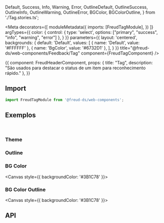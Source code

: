   Default,
  Success,
  Info,
  Warning,
  Error, OutlineDefault, OutlineSuccess, OutlineInfo, OutlineWarning, OutlineError, BGColor, BGColorOutline,
} from './Tag.stories.ts';

<Meta
  decorators={[
    moduleMetadata({
      imports: [FreudTagModule],
    })
  ]}
  argTypes={{
    color: {
      control: {
        type: 'select',
        options: ["primary", "success", "info", "warning", "error"]
      },
    }
  }}
  parameters={{
    layout: 'centered',
    backgrounds: {
      default: 'Default',
      values: [
        { name: 'Default', value: '#FFFFFF' },
        { name: 'BgColor', value: '#6732D1' },
      ],
    }
  }}
  title="@freud-ds/web-components/Feedback/Tag"
  component={FreudTagComponent}
/>

<Story name="Storyname-hidden">
  {{
    component: FreudHeaderComponent,
    props: {
      title: "Tag",
      description: "São usados ​​para destacar o status de um item para reconhecimento rápido."
    },
  }}
</Story>

## <a id="importing"></a>Import

```ts
import FreudTagModule from '@freud-ds/web-components';
```

## <a id="exemplos"></a>Exemplos
<br />

### Theme
<Canvas>
  <Story story={Default}/>
  <Story story={Success}/>
  <Story story={Info}/>
  <Story story={Warning}/>
  <Story story={Error}/>
</Canvas>

### Outline
<Canvas>
  <Story story={OutlineDefault}/>
  <Story story={OutlineSuccess}/>
  <Story story={OutlineInfo}/>
  <Story story={OutlineWarning}/>
  <Story story={OutlineError}/>
</Canvas>

### BG Color
<Canvas style={{ backgroundColor: '#3B1C78' }}>
  <Story story={BGColor}/>
</Canvas>

### BG Color Outline
<Canvas style={{ backgroundColor: '#3B1C78' }}>
  <Story story={BGColorOutline}/>
</Canvas>

## <a id="api"></a>API

<ArgsTable of={FreudTagComponent} />
